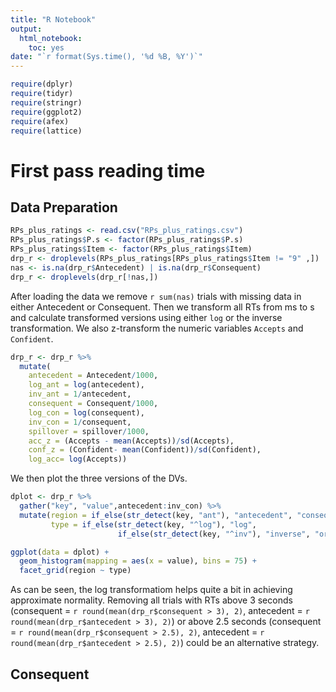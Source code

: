 ```yaml
---
title: "R Notebook"
output: 
  html_notebook:
    toc: yes
date: "`r format(Sys.time(), '%d %B, %Y')`"
---
```





```r
require(dplyr)
require(tidyr)
require(stringr)
require(ggplot2)
require(afex)
require(lattice)

```


# First pass reading time 

## Data Preparation

```r
RPs_plus_ratings <- read.csv("RPs_plus_ratings.csv")
RPs_plus_ratings$P.s <- factor(RPs_plus_ratings$P.s)
RPs_plus_ratings$Item <- factor(RPs_plus_ratings$Item)
drp_r <- droplevels(RPs_plus_ratings[RPs_plus_ratings$Item != "9" ,])
nas <- is.na(drp_r$Antecedent) | is.na(drp_r$Consequent)
drp_r <- droplevels(drp_r[!nas,])

```

After loading the data we remove `r sum(nas)` trials with missing data in either Antecedent or Consequent. Then we transform all RTs from ms to s and calculate transformed versions using either `log` or the inverse transformation. We also z-transform the numeric variables `Accepts` and `Confident`.

```r
drp_r <- drp_r %>%
  mutate(
    antecedent = Antecedent/1000,
    log_ant = log(antecedent),
    inv_ant = 1/antecedent,
    consequent = Consequent/1000,
    log_con = log(consequent),
    inv_con = 1/consequent,
    spillover = spillover/1000,
    acc_z = (Accepts - mean(Accepts))/sd(Accepts),
    conf_z = (Confident- mean(Confident))/sd(Confident),
    log_acc= log(Accepts))
```

We then plot the three versions of the DVs.

```r
dplot <- drp_r %>% 
  gather("key", "value",antecedent:inv_con) %>% 
  mutate(region = if_else(str_detect(key, "ant"), "antecedent", "consequent"), 
         type = if_else(str_detect(key, "^log"), "log", 
                        if_else(str_detect(key, "^inv"), "inverse", "original")))

ggplot(data = dplot) +
  geom_histogram(mapping = aes(x = value), bins = 75) + 
  facet_grid(region ~ type)
```

As can be seen, the log transformatiom helps quite a bit in achieving approximate normality. Removing all trials with RTs above 3 seconds (consequent = `r round(mean(drp_r$consequent > 3), 2)`, antecedent = `r round(mean(drp_r$antecedent > 3), 2)`) or above 2.5 seconds (consequent = `r round(mean(drp_r$consequent > 2.5), 2)`, antecedent = `r round(mean(drp_r$antecedent > 2.5), 2)`) could be an alternative strategy.

## Consequent

